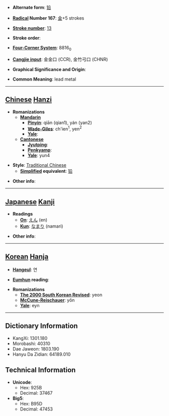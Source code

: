 * '''Alternate form''': [[铅]]

* '''[[Wiktionary:Chinese radical index| Radical]] Number 167''': [[Wiktionary:Chinese radical index 金|金]]+5 strokes

* '''[[Wiktionary:Chinese total strokes index|Stroke number]]''': [[Wiktionary:Chinese total strokes index 13|13]]

* '''Stroke order''': 

* '''[[Wiktionary:Chinese four corner index|Four-Corner System]]''': 8816<sub>0</sub>

* '''[[Wiktionary:Chinese Cangjie index|Cangjie input]]''': 金金口 (CCR), 金竹弓口 (CHNR)

* '''Graphical Significance and Origin''': 

* '''Common Meaning''': lead metal

----

== [[Chinese]] [[Hanzi]] ==

* '''Romanizations'''
** '''[[Mandarin]]'''
*** '''[[Pinyin]]''': qiān (qian1), yán (yan2)
*** '''[[Wade-Giles]]''': ch'ien<sup>1</sup>, yen<sup>2</sup>
*** '''[[Yale]]''': 
** '''[[Cantonese]]'''
*** '''[[Jyutping]]''':
*** '''[[Penkyamp]]''': 
*** '''[[Yale]]''': yun4

* '''Style''': [[Traditional Chinese]] 
** '''[[Simplified Chinese|Simplified]] equivalent''': [[铅]]

* '''Other info''': 

----

== [[Japanese]] [[Kanji]] ==

* '''Readings'''
** '''[[On]]''': [[えん]] (en)
** '''[[Kun]]''': [[なまり]] (namari)

* '''Other info''':  

----

== [[Korean]] [[Hanja]] ==

* '''[[Hangeul]]''': 연

* '''[[Eumhun]] reading''': 

* '''Romanizations'''
** '''[[The 2000 South Korean Revised Romanization|The 2000 South Korean Revised]]''': yeon
** '''[[McCune-Reischauer]]''': yŏn
** '''[[Yale]]''': eyn

----

== Dictionary Information ==

* KangXi: 1301.180
* Morobashi: 40310
* Dae Jaweon: 1803.190
* Hanyu Da Zidian: 64189.010

== Technical Information ==

* '''Unicode''':
** Hex: 925B
** Decimal: 37467
* '''Big5''':
** Hex: B95D
** Decimal: 47453